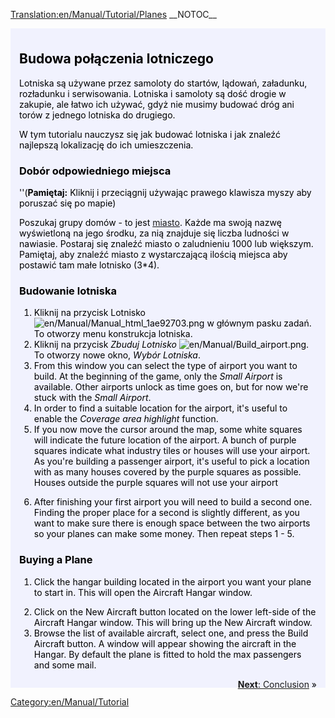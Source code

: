 [[Translation:en/Manual/Tutorial/Planes]]
{{en/Translation|origin= en/Manual/Tutorial/Planes
|from  = en
|to    = pl
|Percentage =50
}}
__NOTOC__
{{en/Tabs|5|4
|pl/Manual/Tutorial/Main Page|1. Zaczynamy<!--
-->|pl/Manual/Tutorial/Autobusy|2. Autobusy<!--
-->|pl/Tutorial/Pociągi|3. Pociągi<!--
-->|pl/Manual/Tutorial/Samoloty|4. Samoloty<!--
-->|pl/Manual/Tutorial/Podsumowanie|5. Podsumowanie}}
<div style="padding:.5em 1em 1em 1em; border-top:none; background-color:#f1f2fe; color:#000;">
{{en/Manual/Tutorial/Navigation}}
==Budowa połączenia lotniczego==
Lotniska są używane przez samoloty do startów, lądowań, załadunku, rozładunku i serwisowania. Lotniska i samoloty są dość drogie w zakupie, ale łatwo ich używać, gdyż nie musimy budować dróg ani torów z jednego lotniska do drugiego.

W tym tutorialu nauczysz się jak budować lotniska i jak znaleźć najlepszą lokalizację do ich umieszczenia.
{{en/Phototable|[[File:en/Manual/Airport s.png]]|Small Airport (3*4)|none}}

===Dobór odpowiedniego miejsca===
''('''Pamiętaj:''' Kliknij i przeciągnij używając prawego klawisza myszy aby poruszać się po mapie)

Poszukaj grupy domów - to jest [[en/Manual/Towns|miasto]]. Każde ma swoją nazwę wyświetloną na jego środku, za nią znajduje się liczba ludności w nawiasie. Postaraj się znaleźć miasto o zaludnieniu 1000 lub większym. Pamiętaj, aby znaleźć miasto z wystarczającą ilością miejsca aby postawić tam małe lotnisko (3*4).

===Budowanie lotniska===
#Kliknij na przycisk Lotnisko [[File:en/Manual/Manual html 1ae92703.png]] w głównym pasku zadań. To otworzy menu konstrukcja lotniska.
#Kliknij na przycisk ''Zbuduj Lotnisko'' [[File:en/Manual/Build airport.png]]. To otworzy nowe okno, ''Wybór Lotniska''.
#From this window you can select the type of airport you want to build. At the beginning of the game, only the ''Small Airport'' is available. Other airports unlock as time goes on, but for now we're stuck with the ''Small Airport''.
#In order to find a suitable location for the airport, it's useful to enable the ''Coverage area highlight'' function.
#If you now move the cursor around the map, some white squares will indicate the future location of the airport. A bunch of purple squares indicate what industry tiles or houses will use your airport. As you're building a passenger airport, it's useful to pick a location with as many houses covered by the purple squares as possible. Houses outside the purple squares will not use your airport
{{en/Phototable|[[File:en/Manual/Build-airport-3.png|400px]]|A location suitable for an airport to be built.|none|6=:}}
<ol start="6">
<li>After finishing your first airport you will need to build a second one. Finding the proper place for a second is slightly different, as you want to make sure there is enough space between the two airports so your planes can make some money. Then repeat steps 1 - 5.
</ol>
===Buying a Plane===
#Click the hangar building located in the airport you want your plane to start in. This will open the Aircraft Hangar window.
{{en/Phototable|[[File:en/Manual/Step1aircraft.png|550px]]|Aircraft Hangar window.|none|6=:}}
<ol start="2">
<li>Click on the New Aircraft button located on the lower left-side of the Aircraft Hangar window. This will bring up the New Aircraft window. 
<li>Browse the list of available aircraft, select one, and press the Build Aircraft button. A window will appear showing the aircraft in the Hangar. By default the plane is fitted to hold the max passengers and some mail.
</ol>
<span style="float: right">[[en/Manual/Tutorial/Conclusion|'''Next''': Conclusion]] &raquo;</span>
</div>
[[Category:en/Manual/Tutorial]]